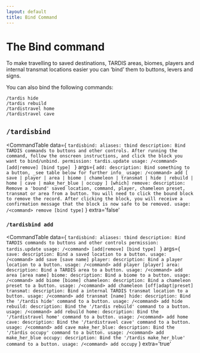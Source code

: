 ```yaml
---
layout: default
title: Bind Command
---
```



# The Bind command

To make travelling to saved destinations, TARDIS areas, biomes, players and
internal transmat locations easier you can &lsquo;bind&rsquo; them to buttons,
levers and signs.

You can also bind the following commands:

```
/tardis hide
/tardis rebuild
/tardistravel home
/tardistravel cave
```

## `/tardisbind`

<CommandTable data={
    `tardisbind:
    aliases: tbind
    description: Bind TARDIS commands to buttons and other controls. After running the command, follow the onscreen instructions, and click the block you want to bind/unbind.
    permission: tardis.update
    usage: /<command> [add|remove] [bind type]
    `
}
args={
    `
    add:
      description: Bind something to a button, _see table below for further info_
      usage: /<command> add [ save | player | area | biome | chameleon | transmat | hide | rebuild | home | cave | make_her_blue | occupy ] [which]
    remove:
      description: Remove a 'bound' saved location, command, player, chameleon preset, transmat or area from a button. You will need to click the bound block to remove the record. After clicking the block, you will receive a confirmation message that the block is now safe to be removed.
      usage: /<command> remove [bind type]
    `
}
extra='false'
>
</CommandTable>

### `/tardisbind add`

<CommandTable data={
    `tardisbind:
    aliases: tbind
    description: Bind TARDIS commands to buttons and other controls
    permission: tardis.update
    usage: /<command> [add|remove] [bind type]
    `
}
args={
    `
      save:
        description: Bind a saved location to a button.
        usage: /<command> add save [save name]
      player:
        description: Bind a player location to a button.
        usage: /<command> add player [player]
      area:
        description: Bind a TARDIS area to a button.
        usage: /<command> add area [area name]
      biome:
        description: Bind a biome to a button.
        usage: /<command> add biome [biome]
      chameleon:
        description: Bind a chameleon preset to a button.
        usage: /<command> add chameleon [off|adapt|preset]
      transmat:
        description: Bind a internal TARDIS transmat location to a button.
        usage: /<command> add transmat [name]
      hide:
        description: Bind the '/tardis hide' command to a button.
        usage: /<command> add hide
      rebuild:
        description: Bind the '/tardis rebuild' command to a button.
        usage: /<command> add rebuild
      home:
        description: Bind the '/tardistravel home' command to a button.
        usage: /<command> add home
      cave:
        description: Bind the '/tardistravel cave' command to a button.
        usage: /<command> add cave
      make_her_blue:
        description: Bind the '/tardis occupy' command to a button.
        usage: /<command> add make_her_blue
      occupy:
        description: Bind the '/tardis make_her_blue' command to a button.
        usage: /<command> add occupy
    `
}
extra='true'
>
</CommandTable>


